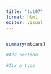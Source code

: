 ```yaml
---
title: "tut07"
format: html
editor: visual
---
```


## 

```r
summary(mtcars)
```

```r
#Add section


```

```r
#fix a typo

```
